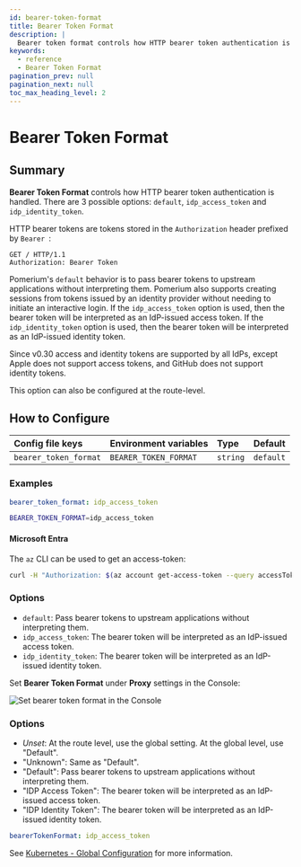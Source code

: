 ```yaml
---
id: bearer-token-format
title: Bearer Token Format
description: |
  Bearer token format controls how HTTP bearer token authentication is handled.
keywords:
  - reference
  - Bearer Token Format
pagination_prev: null
pagination_next: null
toc_max_heading_level: 2
---
```



# Bearer Token Format

## Summary

**Bearer Token Format** controls how HTTP bearer token authentication is handled. There are 3 possible options: `default`, `idp_access_token` and `idp_identity_token`.

HTTP bearer tokens are tokens stored in the `Authorization` header prefixed by `Bearer `:

```text
GET / HTTP/1.1
Authorization: Bearer Token
```

Pomerium's `default` behavior is to pass bearer tokens to upstream applications without interpreting them. Pomerium also supports creating sessions from tokens issued by an identity provider without needing to initiate an interactive login. If the `idp_access_token` option is used, then the bearer token will be interpreted as an IdP-issued access token. If the `idp_identity_token` option is used, then the bearer token will be interpreted as an IdP-issued identity token.

Since v0.30 access and identity tokens are supported by all IdPs, except Apple does not support access tokens, and GitHub does not support identity tokens.

This option can also be configured at the route-level.

## How to Configure

<Tabs>
<TabItem value="Core" label="Core">

| **Config file keys**  | **Environment variables** | **Type** | **Default** |
| :-------------------- | :------------------------ | :------- | :---------- |
| `bearer_token_format` | `BEARER_TOKEN_FORMAT`     | `string` | `default`   |

### Examples

```yaml
bearer_token_format: idp_access_token
```

```bash
BEARER_TOKEN_FORMAT=idp_access_token
```

#### Microsoft Entra

The `az` CLI can be used to get an access-token:

```bash
curl -H "Authorization: $(az account get-access-token --query accessToken --output tsv)" https://example.localhost.pomerium.io
```

### Options

- `default`: Pass bearer tokens to upstream applications without interpreting them.
- `idp_access_token`: The bearer token will be interpreted as an IdP-issued access token.
- `idp_identity_token`: The bearer token will be interpreted as an IdP-issued identity token.

</TabItem>
<TabItem value="Enterprise" label="Enterprise">

Set **Bearer Token Format** under **Proxy** settings in the Console:

![Set bearer token format in the Console](./img/global-settings/bearer-token-format.png)

### Options

- _Unset_: At the route level, use the global setting. At the global level, use "Default".
- "Unknown": Same as "Default".
- "Default": Pass bearer tokens to upstream applications without interpreting them.
- "IDP Access Token": The bearer token will be interpreted as an IdP-issued access token.
- "IDP Identity Token": The bearer token will be interpreted as an IdP-issued identity token.

</TabItem>
<TabItem value="Kubernetes" label="Kubernetes">

```yaml
bearerTokenFormat: idp_access_token
```

See [Kubernetes - Global Configuration](/docs/deploy/k8s/configure) for more information.

</TabItem>
</Tabs>
